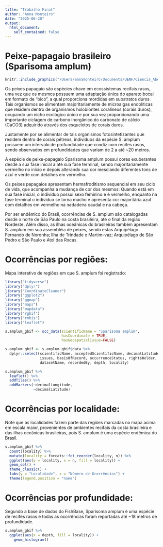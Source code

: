 ```yaml
---
title: "Trabalho Final"
author: "Anna Monteiro"
date: "2025-06-20"
output:
  html_document:
    self_contained: false
---
```



# Peixe-papagaio brasileiro (Sparisoma amplum)

```r
knitr::include_graphics("/Users/annamonteiro/Documents/UENF/Ciencia_Aberta/TrabalhoFinal/sparisoma-amplum.png")
```

Os peixes papagaio são espécies chave em ecossistemas recifais rasos, uma vez que os mesmos possuem uma adaptação única do aparato bocal em formato de "bico", a qual proporciona mordidas em substratos duros. Tais organismos se alimentam majoritariamente de microalgas endolíticas que residem dentro de organismos holobiontes coralíneos (corais duros), ocupando um nicho ecológico único e por sua vez proporcionando uma importante ciclagem de carbono inorgânico do carbonato de cálcio (CaCO3) adquirido através dos esqueletos de corais duros.

Justamente por se alimentar de tais organismos fotosintetizantes que residem dentro de corais pétreos, indivíduos da espécie S. amplum possuem um intervalo de profundidade que condiz com recifes rasos, sendo observados em profundidades que variam de 2 a até ~20 metros.

A espécie de peixe-papagaio Sparisoma amplum possui cores exuberantes desde a sua fase inicial a até sua fase terminal, sendo majoritariamente vermelho no início e depois alterando sua cor mesclando diferentes tons de azul e verde com detalhes em vermelho.

Os peixes papagaios apresentam hermafroditismo sequencial em seu ciclo de vida, que acompanha a mudança de cor dos mesmos: Quando está em sua fase inicial, o indivíduo possui sexo feminino e é vermelho, enquanto na fase terminal o indivíduo se torna macho e apresenta cor majoritária azul com detalhes em vermelho na nadadeira caudal e na cabeça. 

Por ser endêmico do Brasil, ocorrências de S. amplum são catalogadas desde o norte de São Paulo na costa brasileira, até o final da região Nordeste. Além disso, as ilhas oceânicas do brasileiras também apresentam S. amplum em sua assembléia de peixes, sendo estas Arquipélago Fernando de Noronha; Ilha de Trindade e Martim-vaz; Arquipélago de São Pedro e São Paulo e Atol das Rocas.


# Ocorrências por regiões:
Mapa interativo de regiões em que S. amplum foi registrado:
```r
library("tidyverse")
library("dplyr")
library("CoordinateCleaner")
library("ggplot2")
library("ggmap")
library("maps")
library("mapdata")
library("rgbif")
library("robis")
library("leaflet")

s.amplum_gbif <- occ_data(scientificName = "Sparisoma amplum", 
                          hasCoordinate = TRUE,
                          hasGeospatialIssue=FALSE)

s.amplum_gbif <- s.amplum_gbif$data %>%
  dplyr::select(scientificName, acceptedScientificName, decimalLatitude, decimalLongitude,
                issues, basisOfRecord, occurrenceStatus, rightsHolder, 
                datasetName, recordedBy, depth, locality)

s.amplum_gbif %>% 
  leaflet() %>% 
  addTiles() %>% 
  addMarkers(~decimalLongitude,
             ~decimalLatitude)
```

# Ocorrências por localidade:
Note que as localidades fazem parte das regiões marcadas no mapa acima em escala maior, provenientes de ambientes recifais da costa brasileira e das ilhas oceânicas brasileiras, pois S. amplum é uma espécie endêmica do Brasil.

```r
s.amplum_gbif %>%
  count(locality) %>%
  mutate(locality = forcats::fct_reorder(locality, n)) %>%
  ggplot(aes(y = locality, x = n, fill = locality)) +
  geom_col() +
  theme_classic() +
  labs(y = "Localidade", x = "Número de Ocorrências") +
  theme(legend.position = "none")
```


# Ocorrências por profundidade:
Segundo a base de dados do FishBase, Sparisoma amplum é uma espécie de recifes rasos e todas as ocorrências foram reportadas até ~18 metros de profundidade.
```r
s.amplum_gbif %>% 
  ggplot(aes(x = depth, fill = locality)) +
    geom_histogram() 
```






















